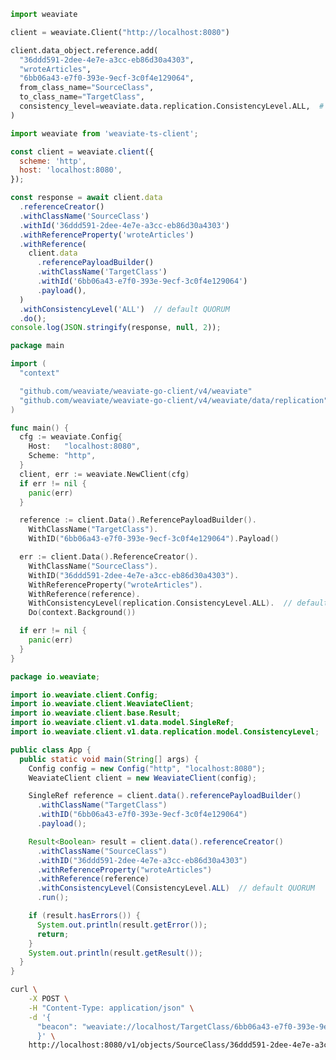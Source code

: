 


<Tabs groupId="languages">
<TabItem value="py" label="Python Client v4">
  <FilteredTextBlock
    text={PyCode}
    startMarker="START AddReferenceToObject"
    endMarker="END AddReferenceToObject"
    language="py"
  />
</TabItem>

<TabItem value="py3" label="Python Client v3">

```python
import weaviate

client = weaviate.Client("http://localhost:8080")

client.data_object.reference.add(
  "36ddd591-2dee-4e7e-a3cc-eb86d30a4303",
  "wroteArticles",
  "6bb06a43-e7f0-393e-9ecf-3c0f4e129064",
  from_class_name="SourceClass",
  to_class_name="TargetClass",
  consistency_level=weaviate.data.replication.ConsistencyLevel.ALL,  # default QUORUM
)
```

</TabItem>
<TabItem value="js" label="JavaScript/TypeScript">

```js
import weaviate from 'weaviate-ts-client';

const client = weaviate.client({
  scheme: 'http',
  host: 'localhost:8080',
});

const response = await client.data
  .referenceCreator()
  .withClassName('SourceClass')
  .withId('36ddd591-2dee-4e7e-a3cc-eb86d30a4303')
  .withReferenceProperty('wroteArticles')
  .withReference(
    client.data
      .referencePayloadBuilder()
      .withClassName('TargetClass')
      .withId('6bb06a43-e7f0-393e-9ecf-3c0f4e129064')
      .payload(),
  )
  .withConsistencyLevel('ALL')  // default QUORUM
  .do();
console.log(JSON.stringify(response, null, 2));
```

</TabItem>
<TabItem value="go" label="Go">

```go
package main

import (
  "context"

  "github.com/weaviate/weaviate-go-client/v4/weaviate"
  "github.com/weaviate/weaviate-go-client/v4/weaviate/data/replication"  // for consistency levels
)

func main() {
  cfg := weaviate.Config{
    Host:   "localhost:8080",
    Scheme: "http",
  }
  client, err := weaviate.NewClient(cfg)
  if err != nil {
    panic(err)
  }

  reference := client.Data().ReferencePayloadBuilder().
    WithClassName("TargetClass").
    WithID("6bb06a43-e7f0-393e-9ecf-3c0f4e129064").Payload()

  err := client.Data().ReferenceCreator().
    WithClassName("SourceClass").
    WithID("36ddd591-2dee-4e7e-a3cc-eb86d30a4303").
    WithReferenceProperty("wroteArticles").
    WithReference(reference).
    WithConsistencyLevel(replication.ConsistencyLevel.ALL).  // default QUORUM
    Do(context.Background())

  if err != nil {
    panic(err)
  }
}
```

</TabItem>
<TabItem value="java" label="Java">

```java
package io.weaviate;

import io.weaviate.client.Config;
import io.weaviate.client.WeaviateClient;
import io.weaviate.client.base.Result;
import io.weaviate.client.v1.data.model.SingleRef;
import io.weaviate.client.v1.data.replication.model.ConsistencyLevel;

public class App {
  public static void main(String[] args) {
    Config config = new Config("http", "localhost:8080");
    WeaviateClient client = new WeaviateClient(config);

    SingleRef reference = client.data().referencePayloadBuilder()
      .withClassName("TargetClass")
      .withID("6bb06a43-e7f0-393e-9ecf-3c0f4e129064")
      .payload();

    Result<Boolean> result = client.data().referenceCreator()
      .withClassName("SourceClass")
      .withID("36ddd591-2dee-4e7e-a3cc-eb86d30a4303")
      .withReferenceProperty("wroteArticles")
      .withReference(reference)
      .withConsistencyLevel(ConsistencyLevel.ALL)  // default QUORUM
      .run();

    if (result.hasErrors()) {
      System.out.println(result.getError());
      return;
    }
    System.out.println(result.getResult());
  }
}
```

</TabItem>
<TabItem value="curl" label="Curl">

```bash
curl \
    -X POST \
    -H "Content-Type: application/json" \
    -d '{
      "beacon": "weaviate://localhost/TargetClass/6bb06a43-e7f0-393e-9ecf-3c0f4e129064"
      }' \
    http://localhost:8080/v1/objects/SourceClass/36ddd591-2dee-4e7e-a3cc-eb86d30a4303/references/wroteArticles?consistency_level=ALL
```

</TabItem>
</Tabs>

